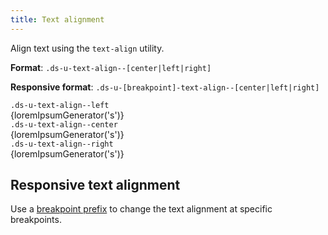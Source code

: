 ```yaml
---
title: Text alignment
---
```


Align text using the `text-align` utility.

**Format**: `.ds-u-text-align--[center|left|right]`

**Responsive format**: `.ds-u-[breakpoint]-text-align--[center|left|right]`

<EmbeddedExample>
  <section class="example-list">
    <article>
      <code class="ds-u-margin-bottom--1">.ds-u-text-align--left</code>
      <div class="ds-u-text-align--left">{loremIpsumGenerator('s')}</div>
    </article>
    <article>
      <code class="ds-u-margin-bottom--1">.ds-u-text-align--center</code>
      <div class="ds-u-text-align--center">{loremIpsumGenerator('s')}</div>
    </article>
    <article>
      <code class="ds-u-margin-bottom--1">.ds-u-text-align--right</code>
      <div class="ds-u-text-align--right">{loremIpsumGenerator('s')}</div>
    </article>
  </section>
</EmbeddedExample>

## Responsive text alignment

Use a [breakpoint prefix](/foundation/layout-grid/responsive-design/) to change the text alignment at specific breakpoints.

<ResponsiveExample
  storyId="utilities-text-align--text-align"
  title="Responsive text align example"
/>
